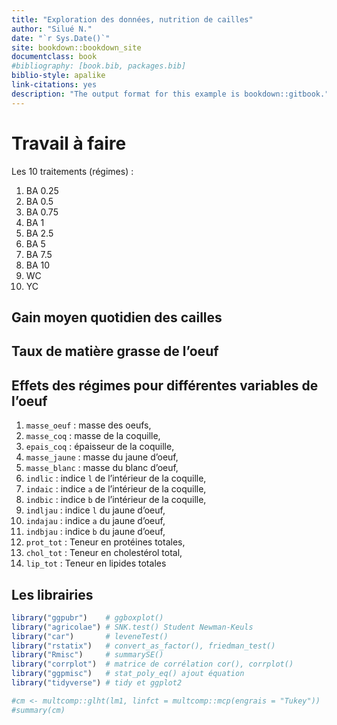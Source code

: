 ```yaml
--- 
title: "Exploration des données, nutrition de cailles"
author: "Silué N."
date: "`r Sys.Date()`"
site: bookdown::bookdown_site
documentclass: book
#bibliography: [book.bib, packages.bib]
biblio-style: apalike
link-citations: yes
description: "The output format for this example is bookdown::gitbook."
---
```


# Travail à faire

Les 10 traitements (régimes) :

1. BA 0.25
1. BA 0.5
1. BA 0.75
1. BA 1
1. BA 2.5
1. BA 5
1. BA 7.5
1. BA 10
1. WC
1. YC


## Gain moyen quotidien des cailles



## Taux de matière grasse de l'oeuf



## Effets des régimes pour différentes variables de l'oeuf

1. `masse_oeuf` : masse des oeufs,
1. `masse_coq` : masse de la coquille, 
1. `epais_coq` : épaisseur de la coquille, 
1. `masse_jaune` : masse du jaune d'oeuf, 
1. `masse_blanc` : masse du blanc d'oeuf, 
1. `indlic` : indice `l` de l'intérieur de la coquille, 
1. `indaic` : indice `a` de l'intérieur de la coquille, 
1. `indbic` : indice `b` de l'intérieur de la coquille, 
1. `indljau` : indice `l` du jaune d'oeuf, 
1. `indajau` : indice `a` du jaune d'oeuf, 
1. `indbjau` : indice `b` du jaune d'oeuf, 
1. `prot_tot` : Teneur en protéines totales, 
1. `chol_tot` : Teneur en cholestérol total, 
1. `lip_tot` : Teneur en lipides totales


## Les librairies

```r
library("ggpubr")    # ggboxplot()
library("agricolae") # SNK.test() Student Newman-Keuls
library("car")       # leveneTest()
library("rstatix")   # convert_as_factor(), friedman_test()
library("Rmisc")     # summarySE()
library("corrplot")  # matrice de corrélation cor(), corrplot()
library("ggpmisc")   # stat_poly_eq() ajout équation
library("tidyverse") # tidy et ggplot2
```


```r
#cm <- multcomp::glht(lm1, linfct = multcomp::mcp(engrais = "Tukey"))
#summary(cm)
```